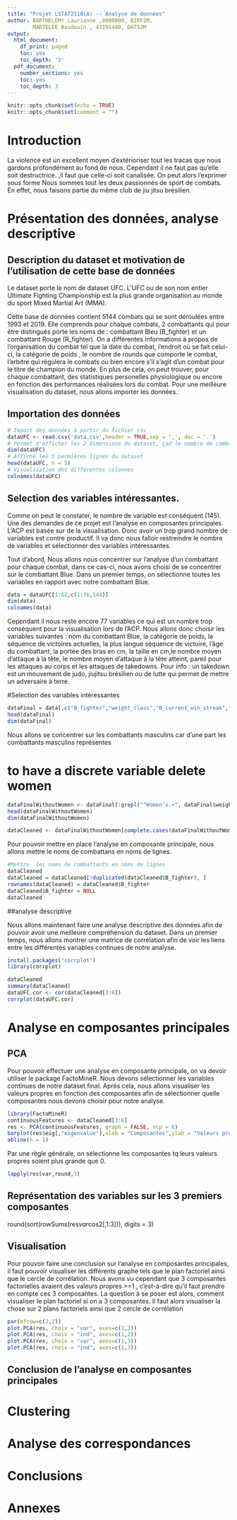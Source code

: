 ```yaml
---
title: "Projet LSTAT2110(A) -- Analyse de données"
author: BARTHELEMY Laurianne ,0000000, BIRF2M,
        MARTELEE Baudouin , 43191400, DATS2M
output:
  html_document:
    df_print: paged
    toc: yes
    toc_depth: '3'
  pdf_document:
    number_sections: yes
    toc: yes
    toc_depth: 3
---
```



<!-- En haut, compliter/supprimer selon besoin. -->
<!-- Voir les consignes pour le projet. -->

```r

knitr::opts_chunk$set(echo = TRUE)
knitr::opts_chunk$set(comment = "")
```

# Introduction

La violence est un excellent moyen d'extérioriser tout les tracas que nous gardons profondément au fond de nous. Cependant il ne faut pas qu'elle soit destructrice. ,il faut que celle-ci soit canalisée. On peut alors l'exprimer sous forme 
Nous sommes tout les deux passionnés de sport de combats. En effet, nous faisons partie du même club de jiu jitsu brésilien. 

# Présentation des données, analyse descriptive

## Description du dataset et motivation de l'utilisation de cette base de données

Le dataset porte le nom de dataset UFC. L'UFC ou de son nom entier Ultimate Fighting Championship est la plus grande organisation au monde du sport Mixed Martial Art (MMA).

Cette base de données contient 5144 combats qui se sont déroulées entre 1993 et 2019. Elle comprends pour chaque combats, 2 combattants qui pour être distingués porte les noms de :  combattant Bleu (B_fighter) et un combattant Rouge (R_fighter). On a différentes informations à propos de l'organisation du combat tel que la date du combat, l'endroit où se fait celui-ci, la catégorie de poids , le nombre de rounds que comporte le combat, l'arbitre qui régulera le combats ou bien encore s'il s'agit d'un combat pour le titre de champion du monde. En plus de cela, on peut trouver, pour chaque combattant, des statistiques personelles physiologique ou encore en fonction des performances réalisées lors du combat. Pour une meilleure visualisation du dataset, nous allons importer les données.

## Importation des données 

```r
# Import des données à partir du fichier csv
dataUFC <- read.csv('data.csv',header = TRUE,sep = ',', dec = '.')
# Permet d'afficher les 2 dimensions du dataset, çad le nombre de combats avec le nombre de variables pour chaque combat.
dim(dataUFC)
# Affiche les 5 permières lignes du dataset
head(dataUFC, n = 5)
# Visualisation des différentes colonnes
colnames(dataUFC)
```

## Selection des variables intéressantes.

Comme on peut le constater, le nombre de variable est conséquent (145). Une des demandes de ce projet est l'analyse en composantes principales. L'ACP est basée sur de la visualisation. Donc avoir un trop grand nombre de variables est contre productif. Il va donc nous falloir restreindre le nombre de variables et sélectionner des variables intéressantes. 

Tout d'abord, Nous allons nous concentrer sur l'analyse d'un combattant pour chaque combat, dans ce cas-ci, nous avons choisi de se concentrer sur le combattant Blue. Dans un premier temps, on sélectionne toutes les variables en rapport avec notre combattant Blue.

```r
data = dataUFC[1:62,c(1:76,144)]
dim(data)
colnames(data)
```

Cependant il nous reste encore 77 variables ce qui est un nombre trop conséquent pour la visualisation lors de l'ACP. Nous allons donc choisir les variables suivantes : nom du combattant Blue, la catégorie de poids, la séquence de victoires actuelles, la plus langue séquence de victoire, l'âge du combattant, la portée des bras en cm, la taille en cm,le nombre moyen d'attaque à la tête, le nombre moyen d'attaque à la tête atteint, pareil pour les attaques au corps et les attaques de takedowns.
Pour info : un takedown est un mouvement de judo, jiujitsu brésilien ou de lutte qui permet de mettre un adversaire à terre.

#Selection des variables intéressantes
```r
dataFinal = data[,c("B_fighter","weight_class","B_current_win_streak","B_avg_HEAD_att", "B_avg_HEAD_landed","B_avg_BODY_att","B_avg_BODY_landed","B_avg_GROUND_att","B_avg_GROUND_landed","B_Reach_cms","B_Height_cms" ,"B_longest_win_streak","B_age","B_win_by_Submission","B_win_by_KO.TKO","B_win_by_TKO_Doctor_Stoppage" )]
head(dataFinal)
dim(dataFinal)
```

Nous allons se concentrer sur les combattants masculins car d'une part les combattants masculins représentes 

# to have a discrete variable delete women
```r
dataFinalWithoutWomen <- dataFinal[!grepl("^Women's.+", dataFinal$weight_class),]
head(dataFinalWithoutWomen)
dim(dataFinalWithoutWomen)

dataCleaned <- dataFinalWithoutWomen[complete.cases(dataFinalWithoutWomen), ]
```

Pour pouvoir mettre en place l'analyse en composante principale, nous allons mettre le noms de combattans en noms de lignes.
```r
#Mettre  les noms de combattants en noms de lignes
dataCleaned
dataCleaned = dataCleaned[!duplicated(dataCleaned$B_fighter), ]
rownames(dataCleaned) = dataCleaned$B_fighter
dataCleaned$B_fighter = NULL
dataCleaned
```

##analyse descriptive

Nous allons maintenant faire une analyse descriptive des données afin de pouvoir avoir une meilleure compréhension du dataset. Dans un premier temps, nous allons montrer une matrice de corrélation afin de voir les liens entre les différentes variables continues de notre analyse. 
```r
install.packages("corrplot")
library(corrplot)

dataCleaned
summary(dataCleaned)
dataUFC.cor <- cor(dataCleaned[3:8])
corrplot(dataUFC.cor)
```


# Analyse en composantes principales


## PCA

Pour pouvoir effectuer une analyse en composante principale, on va devoir utiliser le package FactoMineR. Nous devons sélectionner les variables continues de notre dataset final. Après cela, nous allons visualiser les valeurs propres en fonction des composantes afin de sélectionner quelle composantes nous devons choisir pour notre analyse.
```r
library(FactoMineR)
continuousFeatures <- dataCleaned[3:8]
res <- PCA(continuousFeatures, graph = FALSE, ncp = 6)
barplot(res$eig[,"eigenvalue"],xlab = "Composantes",ylab = "Valeurs propres")
abline(h = 1)
```

Par une règle générale, on sélectionne les composantes tq leurs valeurs propres  soient plus grande que 0.
```r
lapply(res$var,round,3)
```
## Représentation des variables sur les 3 premiers composantes 
round(sort(rowSums(res$var$cos2[,1:3])), digits = 3)

## Visualisation 
Pour pouvoir faire une conclusion sur l'analyse en composantes principales, il faut pouvoir visualiser les différents graphe tels que le plan factoriel ainsi que le cercle de corrélation. Nous avons vu cependant que 3 composantes factorielles avaient des valeurs propres >=1 , c'est-à-dire qu'il faut prendre en compte ces 3 composantes. La question à se poser est alors, comment visualiser le plan factoriel si on a 3 composantes. Il faut alors visualiser la chose sur 2 plans factoriels ainsi que 2 cercle de corrélation 
```r
par(mfrow=c(2,2))
plot.PCA(res, choix = "var", axes=c(1,2))
plot.PCA(res, choix = "ind", axes=c(1,2))
plot.PCA(res, choix = "var", axes=c(1,3))
plot.PCA(res, choix = "ind", axes=c(1,3))
```

## Conclusion de l'analyse en composantes principales


# Clustering 




# Analyse des correspondances



# Conclusions



# Annexes
